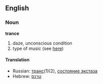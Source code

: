 ==English==
===Noun===
'''trance'''
#daze, unconscious condition
#type of music (see [[w:Trance music|here]])
====Translation====
*Russian: [[транс]](1)(2), [[состояние экстаза]]
*Hebrew:  [[טרנס]]